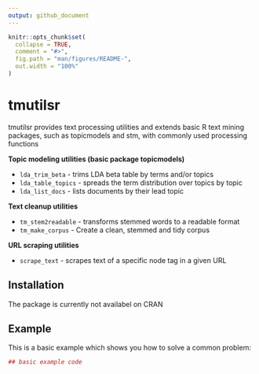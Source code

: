 ```yaml
---
output: github_document
---
```


<!-- README.md is generated from README.Rmd. Please edit that file -->

```r
knitr::opts_chunk$set(
  collapse = TRUE,
  comment = "#>",
  fig.path = "man/figures/README-",
  out.width = "100%"
)
```
# tmutilsr

tmutilsr provides text processing utilities and extends basic R text mining packages,
such as topicmodels and stm, with commonly used processing functions

**Topic modeling utilities (basic package topicmodels)**

* `lda_trim_beta` - trims LDA beta table by terms and/or topics
* `lda_table_topics` - spreads the term distribution over topics by topic
* `lda_list_docs` - lists documents by their lead topic

**Text cleanup utilities**

* `tm_stem2readable` - transforms stemmed words to a readable format
* `tm_make_corpus` - Create a clean, stemmed and tidy corpus

**URL scraping utilities**

* `scrape_text` - scrapes text of a specific node tag in a given URL

## Installation

The package is currently not availabel on CRAN

## Example

This is a basic example which shows you how to solve a common problem:

```r
## basic example code
```

